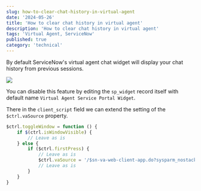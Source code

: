 ```yaml
---
slug: how-to-clear-chat-history-in-virtual-agent
date: '2024-05-26'
title: 'How to clear chat history in virtual agent'
description: 'How to clear chat history in virtual agent'
tags: 'Virtual Agent, ServiceNow'
published: true
category: 'technical'
---
```


By default ServiceNow's virtual agent chat widget will display your chat history from previous sessions.

![](./images/20240526081550.png)

You can disable this feature by editing the `sp_widget` record itself with default name `Virtual Agent Service Portal Widget`.

There in the `client_script` field we can extend the setting of the `$ctrl.vaSource` property.

```javascript {7} filename="client_script" /&sysparm_skip_load_history=true/
$ctrl.toggleWindow = function () {
    if $(ctrl.isWindowVisible) {
        // Leave as is
    } else {
        if ($ctrl.firstPress) {
            // Leave as is
            $ctrl.vaSource = '/$sn-va-web-client-app.do?sysparm_nostack=true&sysparm_stack=no&sysparm_skip_load_history=true';
            // Leave as is
        }
    }
}
```
